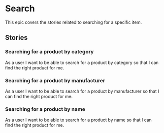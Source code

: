# Search

This epic covers the stories related to searching for a specific item.

## Stories

### Searching for a product by category

As a user I want to be able to search for a product by category so that I can find the right product for me.

### Searching for a product by manufacturer

As a user I want to be able to search for a product by manufacturer so that I can find the right product for me.

### Searching for a product by name

As a user I want to be able to search for a product by name so that I can find the right product for me.

